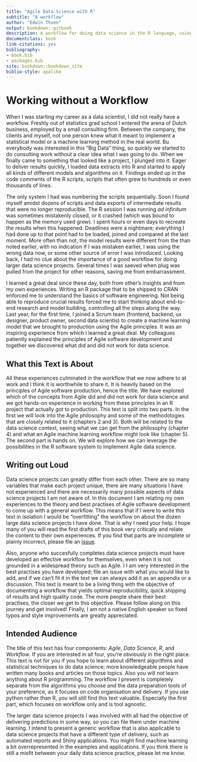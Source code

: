```yaml
--- 
title: "Agile Data Science with R"
subtitle: "A workflow"
author: "Edwin Thoen"
output: bookdown::gitbook
description: A workflow for doing data science in the R language, using Agile principles.
documentclass: book
link-citations: yes
bibliography:
- book.bib
- packages.bib
site: bookdown::bookdown_site
biblio-style: apalike
---
```


# Working without a Workflow

When I was starting my career as a data scientist, I did not really have a workflow. Freshly out of statistics grad school I entered the arena of Dutch business, employed by a small consulting firm. Between the company, the clients and myself, not one person knew what it meant to implement a statistical model or a machine learning method in the real world. Bu everybody was interested in this "Big Data" thing, so quickly we started to do consulting work without a clear idea what I was going to do. When we finally came to something that looked like a project, I plunged into it. Eager to deliver results quickly, I loaded data extracts into R and started to apply all kinds of different models and algorithms on it. Findings ended up in the code comments of the R scripts, scripts that often grew to hundreds or even thousands of lines. 

The only system I had was numbering the scripts sequentially. Soon I found myself amidst dozens of scripts and data exports of intermediate results that were no longer reproducible. The R session I was running *ad infinitum* was sometimes mistakenly closed, or it crashed (which was bound to happen as the memory used grew). I spent hours or even days to recreate the results when this happened. Deadlines were a nightmare; everything I had done up to that point had to be loaded, joined and compared at the last moment. More often than not, the model results were different from the than noted earlier, with no indication if I was mistaken earlier, I was using the wrong data now, or some other source of error I was introduced. Looking back, I had no clue about the importance of a good workflow for doing larger data science projects. Several times I was saeved when plug was pulled from the project for other reasons, saving me from embarrassment.

I learned a great deal since these day, both from other's insights and from my own experiences. Writing an R package that to be shipped to CRAN enforced me to understand the basics of software engineering. Not being able to reproduce crucial results forced me to start thinking about end-to-end research and model building, controlling all the steps along the way. Last year, for the first time, I joined a Scrum team (frontend, backend, ux designer, product owner, second data scientis) to create a machine learning model that we brought to production using the Agile principles. It was an inspiring experience from which I learned a great deal. My colleagues patiently explained the principles of Agile software development and together we discovered what did and did not work for data science.

## What this Text is About

All these experiences culminated in the workflow that we now adhere to at work and I think it is worthwhile to share it. It is heavily based on the principles of Agile software production, hence the title. We have explored which of the concepts from Agile did and did not work for data science and we got hands-on experience in working from these principles in an R project that actually got to production. This text is split into two parts. In the first we will look into the Agile philosophy and some of the methodologies that are closely related to it (chapters 2 and 3). Both will be related to the data science context, seeing what we can get from the philosophy (chapter 4) and what an Agile machine learning workflow might look like (chapter 5). The second part is hands on. We will explore how we can leverage the possibilities in the R software system to implement Agile data science.

## Writing out Loud

Data science projects can greatly differ from each other. There are so many variables that make each project unique, there are many situations I have not experienced and there are necessarily many possible aspects of data science projects I am not aware of. In this document I am relating my own experiences to the theory and best practises of Agile software development to come up with a general workflow. This means that if I were to write this text in isolation I would be "overfitting" the workflow on about the dozen large data science projects I have done. That is why I need your help. I hope many of you will read the first drafts of this book very critically and relate the content to their own experiences. If you find that parts are incomplete or plainly incorrect, please file an [issue](https://github.com/EdwinTh/ADSwR). 

Also, anyone who succesfully completes data science projects must have developed an effective workflow for themselves, even when it is not grounded in a widespread theory such as Agile. I I am very interested in the best practises you have developed; file an issue with what you would like to add, and if we can't fit it in the text we can always add it as an appendix or a discussion. This text is meant to be a living thing with the objective of documenting a workflow that yields optimal reproducibility, quick shipping of results and high quality code. The more people share their best practises, the closer we get to this objective. Please follow along on this journey and get involved! Finally, I am not a native English speaker so fixed typos and style improvements are greatly appreciated.

## Intended Audience

The title of this text has four components: *Agile*, *Data Science*, *R*, and *Workflow*. If you are interested in all four, you're obviously in the right place. This text is not for you if you hope to learn about different algorithms and statistical techniques to do data science; more knowledgeable people have written many books and articles on those topics. Also you will not learn anything about R programming. The workflow I present is completely separate from the algorithms you choose and the data preparation tools of your preference, as it focuses on code organisation and delivery. If you use python rather than R, you will still find this text valuable. Especially the first part, which focuses on workflow only and is tool agnostic. 

The larger data science projects I was involved with all had the objective of delivering predictions in some way, so you can file them under machine learning. I intend to present a generic workflow that is also applicable to data science projects that have a different type of delivery, such as automated reports and Shiny applications. You might find machine learning a bit overrepresented in the examples and applications. If you think there is still a misfit between your daily data science practice, please let me know.

